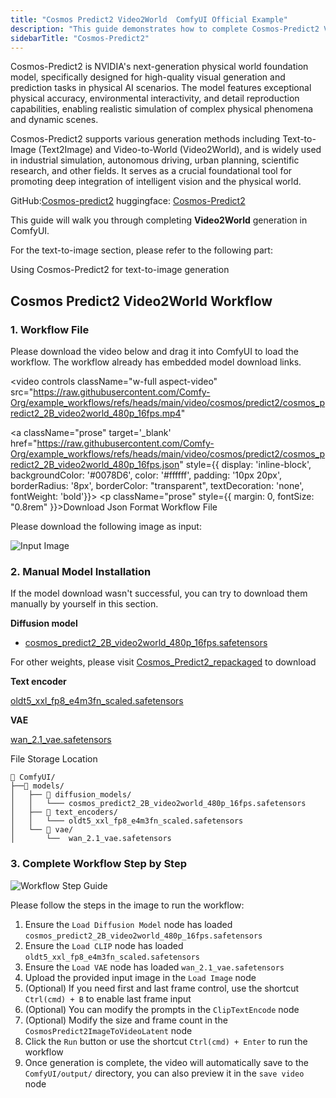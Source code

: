 ```yaml
---
title: "Cosmos Predict2 Video2World  ComfyUI Official Example"
description: "This guide demonstrates how to complete Cosmos-Predict2 Video2World workflows in ComfyUI"
sidebarTitle: "Cosmos-Predict2"
---
```



Cosmos-Predict2 is NVIDIA's next-generation physical world foundation model, specifically designed for high-quality visual generation and prediction tasks in physical AI scenarios.
The model features exceptional physical accuracy, environmental interactivity, and detail reproduction capabilities, enabling realistic simulation of complex physical phenomena and dynamic scenes.

Cosmos-Predict2 supports various generation methods including Text-to-Image (Text2Image) and Video-to-World (Video2World), 
and is widely used in industrial simulation, autonomous driving, urban planning, scientific research, and other fields. 
It serves as a crucial foundational tool for promoting deep integration of intelligent vision and the physical world.

GitHub:[Cosmos-predict2](https://github.com/nvidia-cosmos/cosmos-predict2)
huggingface: [Cosmos-Predict2](https://huggingface.co/collections/nvidia/cosmos-predict2-68028efc052239369a0f2959)

This guide will walk you through completing **Video2World** generation in ComfyUI.

For the text-to-image section, please refer to the following part:

<Card title="Cosmos Predict2 Text to Image" icon="book" href="/tutorials/image/cosmos/cosmos-predict2-t2i">
  Using Cosmos-Predict2 for text-to-image generation
</Card>

<UpdateReminder/>

## Cosmos Predict2 Video2World Workflow

### 1. Workflow File

Please download the video below and drag it into ComfyUI to load the workflow. The workflow already has embedded model download links.

<video
  controls
  className="w-full aspect-video"
  src="https://raw.githubusercontent.com/Comfy-Org/example_workflows/refs/heads/main/video/cosmos/predict2/cosmos_predict2_2B_video2world_480p_16fps.mp4"
></video>

<a className="prose"  target='_blank'  href="https://raw.githubusercontent.com/Comfy-Org/example_workflows/refs/heads/main/video/cosmos/predict2/cosmos_predict2_2B_video2world_480p_16fps.json" style={{ display: 'inline-block', backgroundColor: '#0078D6', color: '#ffffff', padding: '10px 20px', borderRadius: '8px', borderColor: "transparent", textDecoration: 'none', fontWeight: 'bold'}}>
    <p className="prose" style={{ margin: 0, fontSize: "0.8rem" }}>Download Json Format Workflow File</p>
</a>

Please download the following image as input:

![Input Image](https://raw.githubusercontent.com/Comfy-Org/example_workflows/refs/heads/main/video/cosmos/predict2/input.png)

### 2. Manual Model Installation

If the model download wasn't successful, you can try to download them manually by yourself in this section.

**Diffusion model**

- [cosmos_predict2_2B_video2world_480p_16fps.safetensors](https://huggingface.co/Comfy-Org/Cosmos_Predict2_repackaged/resolve/main/cosmos_predict2_2B_video2world_480p_16fps.safetensors)

For other weights, please visit [Cosmos_Predict2_repackaged](https://huggingface.co/Comfy-Org/Cosmos_Predict2_repackaged) to download

**Text encoder**

[oldt5_xxl_fp8_e4m3fn_scaled.safetensors](https://huggingface.co/comfyanonymous/cosmos_1.0_text_encoder_and_VAE_ComfyUI/resolve/main/text_encoders/oldt5_xxl_fp8_e4m3fn_scaled.safetensors)

**VAE**

[wan_2.1_vae.safetensors](https://huggingface.co/Comfy-Org/Wan_2.1_ComfyUI_repackaged/resolve/main/split_files/vae/wan_2.1_vae.safetensors)

File Storage Location
```
📂 ComfyUI/
├──📂 models/
│   ├── 📂 diffusion_models/
│   │   └─── cosmos_predict2_2B_video2world_480p_16fps.safetensors
│   ├── 📂 text_encoders/
│   │   └─── oldt5_xxl_fp8_e4m3fn_scaled.safetensors
│   └── 📂 vae/
│       └──  wan_2.1_vae.safetensors
```

### 3. Complete Workflow  Step by Step

![Workflow Step Guide](/images/tutorial/video/cosmos/cosmos_predict2_2B_video2world_480p_16fps_step_guide.jpg)

Please follow the steps in the image to run the workflow: 
1. Ensure the `Load Diffusion Model` node has loaded `cosmos_predict2_2B_video2world_480p_16fps.safetensors`
2. Ensure the `Load CLIP` node has loaded `oldt5_xxl_fp8_e4m3fn_scaled.safetensors`
3. Ensure the `Load VAE` node has loaded `wan_2.1_vae.safetensors`
4. Upload the provided input image in the `Load Image` node
5. (Optional) If you need first and last frame control, use the shortcut `Ctrl(cmd) + B` to enable last frame input
6. (Optional) You can modify the prompts in the `ClipTextEncode` node
7. (Optional) Modify the size and frame count in the `CosmosPredict2ImageToVideoLatent` node
8. Click the `Run` button or use the shortcut `Ctrl(cmd) + Enter` to run the workflow
9. Once generation is complete, the video will automatically save to the `ComfyUI/output/` directory, you can also preview it in the `save video` node
